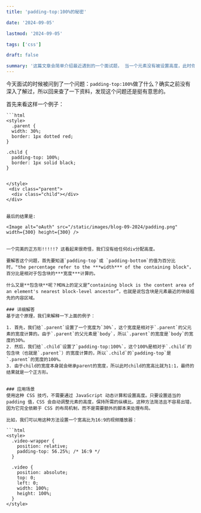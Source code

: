 ```yaml
---
title: 'padding-top:100%的秘密'

date: '2024-09-05'

lastmod: '2024-09-05'

tags: ['css']

draft: false

summary: '这篇文章会简单介绍最近遇到的一个面试题， 当一个元素没有被设置高度，此时你给它设置padding-top:100%会发生什么？'
---
```


今天面试的时候被问到了一个问题：`padding-top:100%`做了什么？确实之前没有深入了解过，所以回来查了一下资料，发现这个问题还是挺有意思的。

首先来看这样一个例子：

    ```html
    <style>
      .parent {
      width: 30%;
      border: 1px dotted red;
    }

    .child {
      padding-top: 100%;
      border: 1px solid black;
    }


    </style>
     <div class="parent">
      <div class="child"></div>
    </div>

````

最后的结果是:

<Image alt="oAuth" src="/static/images/blog-09-2024/padding.png" width={300} height={300} />


一个完美的正方形!!!!!? 这看起来很奇怪，我们没有给任何div分配高度。

要解答这个问题，首先要知道`padding-top`或 `padding-bottom`的值为百分比时，"the percentage refer to the ***width*** of the containing block"，百分比是相对于包含块的***宽度***计算的。

什么又是**包含块**呢？MDN上的定义是“containing block is the content area of an element's nearest block-level ancestor”，也就是说包含块是元素最近的块级祖先的内容区域。

### 详细解答
基于这个原理，我们来解释一下上面的例子：

1. 首先，我们给`.parent`设置了一个宽度为`30%`，这个宽度是相对于`.parent`的父元素的宽度计算的。由于`.parent`的父元素是`body`，所以`.parent`的宽度是`body`的宽度的30%。
2. 然后，我们给`.child`设置了`padding-top:100%`，这个100%是相对于`.child`的包含块（也就是`.parent`）的宽度计算的，所以`.child`的`padding-top`是`.parent`的宽度的100%。
3. 由于child的宽度本身就会继承parent的宽度，所以此时child的宽高比就为1:1，最终的结果就是一个正方形。


### 应用场景
使用这种 CSS 技巧，不需要通过 JavaScript 动态计算和设置高度。只要设置适当的 padding 值，CSS 会自动调整元素的高度，保持所需的纵横比。这种方法简洁且不容易出错，因为它完全依赖于 CSS 的布局机制，而不是需要额外的脚本来处理布局。

比如，我们可以用这种方法设置一个宽高比为16:9的视频播放器：

```html
<style>
  .video-wrapper {
    position: relative;
    padding-top: 56.25%; /* 16:9 */
  }

  .video {
    position: absolute;
    top: 0;
    left: 0;
    width: 100%;
    height: 100%;
  }
</style>
````
